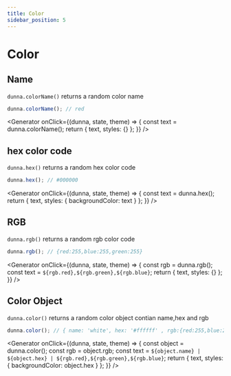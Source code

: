 ```yaml
---
title: Color
sidebar_position: 5
---
```


# Color

## Name

`dunna.colorName()` returns a random color name

```js
dunna.colorName(); // red
```

<Generator
  onClick={(dunna, state, theme) => {
    const text = dunna.colorName();
    return { text, styles: {} };
  }}
/>

## hex color code

`dunna.hex()` returns a random hex color code

```js
dunna.hex(); // #000000
```

<Generator
  onClick={(dunna, state, theme) => {
    const text = dunna.hex();
    return { text, styles: { backgroundColor: text } };
  }}
/>

## RGB

`dunna.rgb()` returns a random rgb color code

```js
dunna.rgb(); // {red:255,blue:255,green:255}
```

<Generator
  onClick={(dunna, state, theme) => {
    const rgb = dunna.rgb();
    const text = `${rgb.red},${rgb.green},${rgb.blue}`;
    return { text, styles: {} };
  }}
/>

## Color Object

`dunna.color()` returns a random color object contian name,hex and rgb

```js
dunna.color(); // { name: 'white', hex: '#ffffff' , rgb:{red:255,blue:255,green:255} }
```

<Generator
  onClick={(dunna, state, theme) => {
    const object = dunna.color();
    const rgb = object.rgb;
    const text = `${object.name} | ${object.hex} | ${rgb.red},${rgb.green},${rgb.blue}`;
    return { text, styles: { backgroundColor: object.hex } };
  }}
/>
